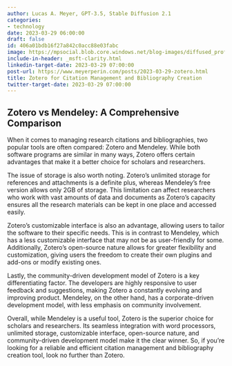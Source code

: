 ```yaml
---
author: Lucas A. Meyer, GPT-3.5, Stable Diffusion 2.1
categories:
- technology
date: 2023-03-29 06:00:00
draft: false
id: 406a01bdb16f27a842c0acc88e03fabc
image: https://mpsocial.blob.core.windows.net/blog-images/diffused_professor.png
include-in-header: _msft-clarity.html
linkedin-target-date: 2023-03-29 07:00:00
post-url: https://www.meyerperin.com/posts/2023-03-29-zotero.html
title: Zotero for Citation Management and Bibliography Creation
twitter-target-date: 2023-03-29 07:00:00
---
```

## Zotero vs Mendeley: A Comprehensive Comparison

When it comes to managing research citations and bibliographies, two popular tools are often compared: Zotero and Mendeley. While both software programs are similar in many ways, Zotero offers certain advantages that make it a better choice for scholars and researchers.

The issue of storage is also worth noting. Zotero’s unlimited storage for references and attachments is a definite plus, whereas Mendeley’s free version allows only 2GB of storage. This limitation can affect researchers who work with vast amounts of data and documents as Zotero’s capacity ensures all the research materials can be kept in one place and accessed easily.

Zotero’s customizable interface is also an advantage, allowing users to tailor the software to their specific needs. This is in contrast to Mendeley, which has a less customizable interface that may not be as user-friendly for some. Additionally, Zotero’s open-source nature allows for greater flexibility and customization, giving users the freedom to create their own plugins and add-ons or modify existing ones.

Lastly, the community-driven development model of Zotero is a key differentiating factor. The developers are highly responsive to user feedback and suggestions, making Zotero a constantly evolving and improving product. Mendeley, on the other hand, has a corporate-driven development model, with less emphasis on community involvement.

Overall, while Mendeley is a useful tool, Zotero is the superior choice for scholars and researchers. Its seamless integration with word processors, unlimited storage, customizable interface, open-source nature, and community-driven development model make it the clear winner. So, if you're looking for a reliable and efficient citation management and bibliography creation tool, look no further than Zotero.
